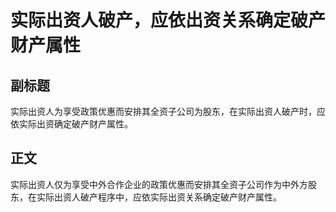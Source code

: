 # 实际出资人破产，应依出资关系确定破产财产属性
## 副标题
实际出资人为享受政策优惠而安排其全资子公司为股东，在实际出资人破产时，应依实际出资确定破产财产属性。
## 正文
实际出资人仅为享受中外合作企业的政策优惠而安排其全资子公司作为中外方股东，在实际出资人破产程序中，应依实际出资关系确定破产财产属性。
